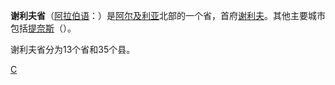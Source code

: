 {{Unreferenced|time=2022-01-08T02:49:22+00:00}}
{{Infobox Algerian Province 
 |capital                =  谢利夫
 |name                   =  谢利夫省<br />{{lang|ar|'ولاية الشل|}}
 |area                   =  4,795
 |arank                  =  第29位
 |oos                    =  1 E9 m²
 |image                  = [[File:DZ-02_(2019).svg|180px]]
 |pop                    = 858,695
 |prank                  = 第6位
 |den                    = 179
 |creation               = 1962年
 |districts              = 13
 |municipalities         = 35
 |dial                   = 27
 |code                   = 02
|}}
'''谢利夫省'''（[[阿拉伯语|阿拉伯语]]：'''{{lang|ar|'ولاية الشل|}}'''）是[[阿尔及利亚|阿尔及利亚]]北部的一个省，首府[[谢利夫|谢利夫]]。其他主要城市包括[[提奈斯|提奈斯]]（{{lang|ar|تنس|}}）。

谢利夫省分为13个省和35个县。
{{coord|display=title}}
{{Algeria-geo-stub}}

{{阿尔及利亚省份}}

[[Category:阿尔及利亚省份|C]]